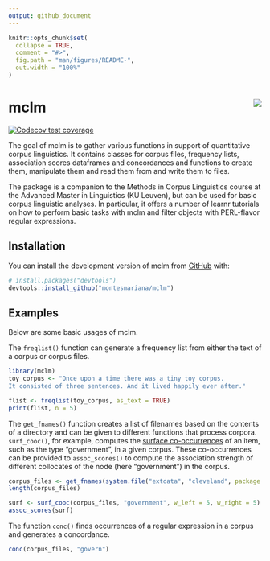```yaml
---
output: github_document
---
```


<!-- README.md is generated from README.Rmd. Please edit that file -->

```r
knitr::opts_chunk$set(
  collapse = TRUE,
  comment = "#>",
  fig.path = "man/figures/README-",
  out.width = "100%"
)
```

# mclm <img src="man/figures/logo.png" align="right" />

<!-- badges: start -->
[![Codecov test coverage](https://codecov.io/gh/montesmariana/mclm/branch/main/graph/badge.svg)](https://app.codecov.io/gh/montesmariana/mclm?branch=main)
<!-- badges: end -->

The goal of mclm is to gather various functions in support of quantitative corpus linguistics. It contains classes for corpus files, frequency lists, association scores dataframes and concordances and functions to create them, manipulate them and read them from and write them to files.

The package is a companion to the Methods in Corpus Linguistics course at the Advanced Master in Linguistics (KU Leuven), but can be used for basic corpus linguistic analyses. In particular, it offers a number of learnr tutorials on how to perform basic tasks with mclm and filter objects with PERL-flavor regular expressions.

## Installation

You can install the development version of mclm from [GitHub](https://github.com/) with:

``` r
# install.packages("devtools")
devtools::install_github("montesmariana/mclm")
```

## Examples

Below are some basic usages of mclm.

The `freqlist()` function can generate a frequency list from either the text of a corpus or corpus files.

```r
library(mclm)
toy_corpus <- "Once upon a time there was a tiny toy corpus.
It consisted of three sentences. And it lived happily ever after."

flist <- freqlist(toy_corpus, as_text = TRUE)
print(flist, n = 5)

```

The `get_fnames()` function creates a list of filenames based on the contents of a directory and can be given to different functions that process corpora. `surf_cooc()`, for example, computes the [surface co-occurrences](https://lexically.net/downloads/corpus_linguistics/Evert2008.pdf) of an item, such as the type "government", in a given corpus. These co-occurrences can be provided to `assoc_scores()` to compute the association strength of different collocates of the node (here "government") in the corpus.

```r
corpus_files <- get_fnames(system.file("extdata", "cleveland", package = "mclm"))
length(corpus_files)

surf <- surf_cooc(corpus_files, "government", w_left = 5, w_right = 5)
assoc_scores(surf)
```

The function `conc()` finds occurrences of a regular expression in a corpus and generates a concordance.

```r
conc(corpus_files, "govern")
```
